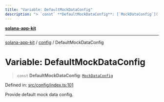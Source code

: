 ```yaml
---
title: "Variable: DefaultMockDataConfig"
description: "> `const` **DefaultMockDataConfig**: [`MockDataConfig`](../interfaces/MockDataConfig.md)"
---
```


[**solana-app-kit**](../../README.mdx)

***

[solana-app-kit](../../README.mdx) / [config](../README.mdx) / DefaultMockDataConfig

# Variable: DefaultMockDataConfig

> `const` **DefaultMockDataConfig**: [`MockDataConfig`](../interfaces/MockDataConfig.mdx)

Defined in: [src/config/index.ts:101](https://github.com/SendArcade/solana-social-starter/blob/b27156124ee1831d644b1af765e8d55a2885cd4f/src/config/index.ts#L101)

Provide default mock data config.
